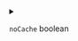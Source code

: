 
<details>
<summary>

`noCache`  <span class="config-field-type">boolean</span> 

</summary>

NoCache can be used to prompt the user on every run for this variable

</details>
